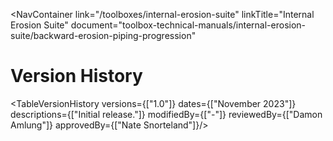 
<NavContainer 
  link="/toolboxes/internal-erosion-suite"
  linkTitle="Internal Erosion Suite" 
  document="toolbox-technical-manuals/internal-erosion-suite/backward-erosion-piping-progression"
></NavContainer>

# Version History

<TableVersionHistory
    versions={["1.0"]}
    dates={["November 2023"]}
    descriptions={["Initial release."]}
    modifiedBy={["-"]}
    reviewedBy={["Damon Amlung"]}
    approvedBy={["Nate Snorteland"]}/>
